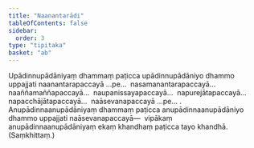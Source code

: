 ```yaml
---
title: "Naanantarādi"
tableOfContents: false
sidebar:
  order: 3
type: "tipitaka"
basket: "ab"
---
```



<DynamicBreadcrumb />

<Division number="16">

<Paragraph number="2490">
Upādinnupādāniyaṃ dhammaṃ paṭicca upādinnupādāniyo dhammo uppajjati naanantarapaccayā …pe…  nasamanantarapaccayā…  naaññamaññapaccayā…  naupanissayapaccayā…  napurejātapaccayā…  napacchājātapaccayā…  naāsevanapaccayā …pe… .
</Paragraph>

<Paragraph number="2491">
Anupādinnaanupādāniyaṃ dhammaṃ paṭicca anupādinnaanupādāniyo dhammo uppajjati naāsevanapaccayā—  vipākaṃ anupādinnaanupādāniyaṃ ekaṃ khandhaṃ paṭicca tayo khandhā. (Saṃkhittaṃ.)
</Paragraph>
</Division>